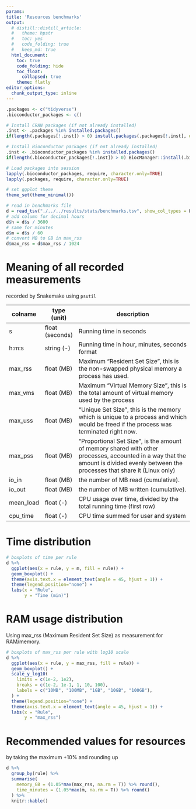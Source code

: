 ---
params:
title: 'Resources benchmarks'
output:
  # distill::distill_article:
  #   theme: hpstr
  #   toc: yes
  #   code_folding: true
  #   keep_md: true
  html_document:
    toc: true
    code_folding: hide
    toc_float:
      collapsed: true
    theme: flatly
editor_options: 
  chunk_output_type: inline
---

```{r setup, include=FALSE}
.packages <- c("tidyverse")
.bioconductor_packages <- c()

# Install CRAN packages (if not already installed)
.inst <- .packages %in% installed.packages()
if(length(.packages[!.inst]) > 0) install.packages(.packages[!.inst], dependencies = TRUE, quiet = TRUE)

# Install Bioconductor packages (if not already installed)
.inst <- .bioconductor_packages %in% installed.packages()
if(length(.bioconductor_packages[!.inst]) > 0) BiocManager::install(.bioconductor_packages[!.inst], dependencies = TRUE, ask = FALSE)

# Load packages into session 
lapply(.bioconductor_packages, require, character.only=TRUE)
lapply(.packages, require, character.only=TRUE)

# set ggplot theme
theme_set(theme_minimal())
```

```{r}
# read in benchmarks file
d = read_tsv("./../../results/stats/benchmarks.tsv", show_col_types = F)
# add column for decimal hours
d$h = d$s / 3600
# same for minutes
d$m = d$s / 60
# convert MB to GB in max_rss
d$max_rss = d$max_rss / 1024
```

# Meaning of all recorded measurements

recorded by Snakemake using ``psutil``

| colname | type (unit) | description |
|-----------|-------------|-----------------------------------------------------------|
| s | float (seconds) | Running time in seconds |
| h:m:s | string (-) | Running time in hour, minutes, seconds format |
| max_rss | float (MB) | Maximum "Resident Set Size”, this is the non-swapped physical memory a process has used. |
| max_vms | float (MB) | Maximum “Virtual Memory Size”, this is the total amount of virtual memory used by the process |
| max_uss | float (MB) | “Unique Set Size”, this is the memory which is unique to a process and which would be freed if the process was terminated right now. |
| max_pss | float (MB) | “Proportional Set Size”, is the amount of memory shared with other processes, accounted in a way that the amount is divided evenly between the processes that share it (Linux only) |
| io_in | float (MB) | the number of MB read (cumulative). |
| io_out | float (MB) | the number of MB written (cumulative). |
| mean_load | float (-) | CPU usage over time, divided by the total running time (first row) |
| cpu_time | float (-) | CPU time summed for user and system |


# Time distribution

```{r}
# boxplots of time per rule
d %>% 
  ggplot(aes(x = rule, y = m, fill = rule)) +
  geom_boxplot() +
  theme(axis.text.x = element_text(angle = 45, hjust = 1)) +
  theme(legend.position="none") +
  labs(x = "Rule",
       y = "Time (min)")
```


# RAM usage distribution

Using max_rss (Maximum Resident Set Size) as measurement for RAM/memory.  

```{r}
# boxplots of max_rss per rule with log10 scale
d %>% 
  ggplot(aes(x = rule, y = max_rss, fill = rule)) +
  geom_boxplot() +
  scale_y_log10(
    limits = c(1e-2, 1e2),
    breaks = c(1e-2, 1e-1, 1, 10, 100),
    labels = c("10MB", "100MB", "1GB", "10GB", "100GB"),
  ) +
  theme(legend.position="none") +
  theme(axis.text.x = element_text(angle = 45, hjust = 1)) +
  labs(x = "Rule",
       y = "max_rss")
```


# Recommended values for resources

by taking the maximum +10% and rounding up

```{r}
d %>%
  group_by(rule) %>%
  summarise(
    memory_GB = (1.05*max(max_rss, na.rm = T)) %>% round(),
    time_minutes = (1.05*max(m, na.rm = T)) %>% round()
  ) %>%
  knitr::kable()
```
